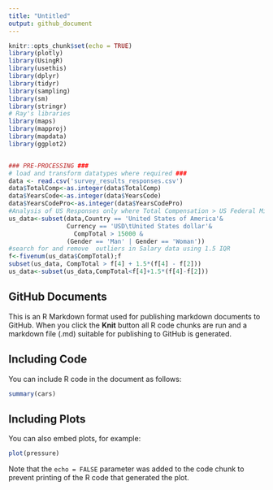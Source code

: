 ```yaml
---
title: "Untitled"
output: github_document
---
```


```r
knitr::opts_chunk$set(echo = TRUE)
library(plotly)
library(UsingR)
library(usethis)
library(dplyr)
library(tidyr)
library(sampling)
library(sm)
library(stringr)
# Ray's libraries
library(maps)
library(mapproj)
library(mapdata)
library(ggplot2)


### PRE-PROCESSING ###
# load and transform datatypes where required ###
data <- read.csv('survey_results_responses.csv')
data$TotalComp<-as.integer(data$TotalComp)
data$YearsCode<-as.integer(data$YearsCode)
data$YearsCodePro<-as.integer(data$YearsCodePro)
#Analysis of US Responses only where Total Compensation > US Federal Minimum Wage 2021
us_data<-subset(data,Country == 'United States of America'&
                Currency == 'USD\tUnited States dollar'&
                  CompTotal > 15000 &
                (Gender == 'Man' | Gender == 'Woman'))
#search for and remove  outliers in Salary data using 1.5 IQR
f<-fivenum(us_data$CompTotal);f
subset(us_data, CompTotal > f[4] + 1.5*(f[4] - f[2])) 
us_data<-subset(us_data,CompTotal<f[4]+1.5*(f[4]-f[2])) 

```

## GitHub Documents

This is an R Markdown format used for publishing markdown documents to GitHub. When you click the **Knit** button all R code chunks are run and a markdown file (.md) suitable for publishing to GitHub is generated.

## Including Code

You can include R code in the document as follows:

```r
summary(cars)
```

## Including Plots

You can also embed plots, for example:

```r
plot(pressure)
```

Note that the `echo = FALSE` parameter was added to the code chunk to prevent printing of the R code that generated the plot.
